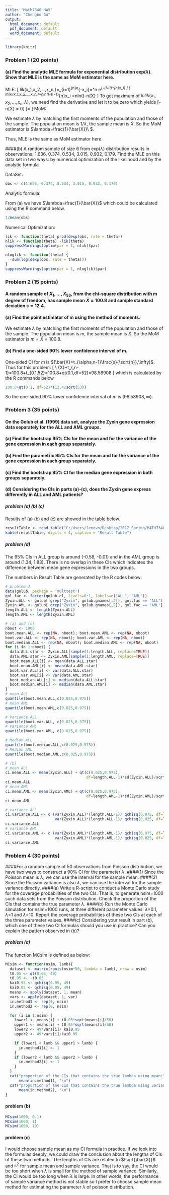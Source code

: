 ```yaml
---
title: "Math7340 HW5"
author: "Chengbo Gu"
output:
  html_document: default
  pdf_document: default
  word_document: default
---
```


```r
library(knitr)
```

### Problem 1 (20 points)


#### (a) Find the analytic MLE formula for exponential distribution exp($\lambda$). Show that MLE is the same as MoM estimator here.

MLE:
\[
lik(x_1,x_2,...,x_n,\lambda)=\prod_{i=1}^{n}\lambda e^{-\lambda x_i}=\lambda^n e^{-\lambda\sum_{i=1}^{n}x_i}
\]
\[
lnlik(x_1,x_2,...,x_n,\lambda)=nln(\lambda)-\lambda \sum_{i=1}^{n}x_i =nln(\lambda)-n\lambda \bar{X}
\]
To get maximum of $lnlik(x_1,x_2,...,x_n,\lambda)$, we need find the derivative and let it to be zero which yields
\[\frac{n}{\lambda}-n\bar{X} = 0\]
\[\lambda = \frac{1}{\bar{X}}\]
MoM:

We estimate $\lambda$ by matching the first moments of the population and those of the sample. The population mean is $1/\lambda$, the sample mean is $\bar{X}$. So the MoM estimator is $\lambda=\frac{1}{\bar{X}}\ $.

Thus, MLE is the same as MoM estimator here.


####(b) A random sample of size 6 from exp($\lambda$) distribution results in observations: 1.636, 0.374, 0.534, 3.015, 0.932, 0.179. Find the MLE on this data set in two ways: by numerical optimization of the likelihood and by the analytic formula.

DataSet:
```r
obs <- c(1.636, 0.374, 0.534, 3.015, 0.932, 0.179)
```
Analytic formula:

From (a) we have $\lambda=\frac{1}{\bar{X}}$ which could be calculated using the R command below.
```r
1/mean(obs)
```
Numerical Optimization:
```r
lik <- function(theta) prod(dexp(obs, rate = theta))
nlik <- function(theta) -lik(theta)
suppressWarnings(optim(par = 1, nlik)$par)

nloglik <- function(theta) {
  -sum(log(dexp(obs, rate = theta)))
}
suppressWarnings(optim(par = 1, nloglik)$par)
```

\newpage
### Problem 2 (15 points)

#### A random sample of $X_1,...,X_{53}$, from the chi-square distribution with m degree of freedom, has sample mean $\bar{X}=100.8$ and sample standard deviation $s=12.4$.
#### (a) Find the point estimator of m using the method of moments.

We estimate $\lambda$ by matching the first moments of the population and those of the sample. The population mean is $m$, the sample mean is $\bar{X}$. So the MoM estimator is $m=\bar{X}=100.8$.

#### (b) Find a one-sided 90% lower confidence intervel of m.

One-sided CI for $m$ is $(\bar{X}+t_{\alpha,n-1}\frac{s}{\sqrt{n}},\infty)$.
Thus for this problem:
\[
\alpha=0.1 \\
\bar{X}+t_{\alpha,n-1}\frac{s}{\sqrt{n}}=100.8+t_{0.1,52}\frac{12.4}{\sqrt{53}}=100.8+qt(0.1,df=52)\frac{12.4}{\sqrt{53}}=98.58908
\]
which is calculated by the R commands below

```r
100.8+qt(0.1, df=52)*(12.4/sqrt(53))
```
So the one-sided 90% lower confidence interval of $m$ is $(98.58908, \infty)$.

### Problem 3 (35 points)
#### On the Golub et al. (1999) data set, analyze the Zyxin gene expression data separately for the ALL and AML groups.
#### (a) Find the bootstrap 95% CIs for the mean and for the variance of the gene expression in each group separately.
#### (b) Find the parametric 95% CIs for the mean and for the variance of the gene expression in each group separately.
#### (c) Find the bootstrap 95% CI for the median gene expression in both groups separately.
#### (d) Considering the CIs in parts (a)-(c), does the Zyxin gene express differently in ALL and AML patients?



##### problem (a) (b) (c)
Results of (a) (b) and (c) are showed in the table below.
```r
resultTable <- read.table("C:/Users/lenovo/Desktop/2017_Spring/MATH7340/Module05/HW5/resultTable.txt", row.names = c("boostrap", "parametric"), col.names = c("ALL.mean", "AML.mean", "ALL.variance", "AML.variance", "ALL.median", "AML.median"))
kable(resultTable, digits = 4, caption = "Result Table")
```

##### problem (d)
The 95% CIs in ALL group is around (-0.58, -0.01) and in the AML group is around (1.34, 1.83). There is no overlap in these CIs which indicates the difference between mean gene expressions in the two groups.

The numbers in Result Table are generated by the R codes below:
```r
# problem 3
data(golub, package = 'multtest')
gol.fac <- factor(golub.cl, levels=0:1, labels=c("ALL", "AML"))
Zyxin.ALL <- golub[ grep("Zyxin", golub.gnames[,2]), gol.fac == "ALL"]
Zyxin.AML <- golub[ grep("Zyxin", golub.gnames[,2]), gol.fac == "AML"]
length.ALL <- length(Zyxin.ALL)
length.AML <- length(Zyxin.AML)

# (a) and (c)
nboot <- 1000
boot.mean.ALL <- rep(NA, nboot); boot.mean.AML <- rep(NA, nboot)
boot.var.ALL <- rep(NA, nboot); boot.var.AML <- rep(NA, nboot)
boot.median.ALL <- rep(NA, nboot); boot.median.AML <- rep(NA, nboot)
for (i in 1:nboot) {
  data.ALL.star <- Zyxin.ALL[sample(1:length.ALL, replace=TRUE)]
  data.AML.star <- Zyxin.AML[sample(1:length.AML, replace=TRUE)]
  boot.mean.ALL[i] <- mean(data.ALL.star)
  boot.mean.AML[i] <- mean(data.AML.star)
  boot.var.ALL[i] <- var(data.ALL.star)
  boot.var.AML[i] <- var(data.AML.star)
  boot.median.ALL[i] <- median(data.ALL.star)
  boot.median.AML[i] <- median(data.AML.star)
}
# mean ALL
quantile(boot.mean.ALL,c(0.025,0.975))
# mean AML
quantile(boot.mean.AML,c(0.025,0.975))

# Variance ALL
quantile(boot.var.ALL, c(0.025,0.975))
# Variance AML
quantile(boot.var.AML, c(0.025,0.975))

# Median ALL
quantile(boot.median.ALL,c(0.025,0.975))
# Median AML
quantile(boot.median.AML,c(0.025,0.975))

# (b)
# mean ALL
ci.mean.ALL <- mean(Zyxin.ALL) + qt(c(0.025,0.975), 
                                    df=length.ALL-1)*sd(Zyxin.ALL)/sqrt(length.ALL)
ci.mean.ALL
# mean AML
ci.mean.AML <- mean(Zyxin.AML) + qt(c(0.025,0.975), 
                                    df=length.AML-1)*sd(Zyxin.AML)/sqrt(length.AML)
ci.mean.AML

# variance ALL
ci.variance.ALL <- c (var(Zyxin.ALL)*(length.ALL-1)/ qchisq(0.975, df=length.ALL-1),
                      var(Zyxin.ALL)*(length.ALL-1)/ qchisq(0.025, df=length.ALL-1))
ci.variance.ALL
# variance AML
ci.variance.AML <- c (var(Zyxin.AML)*(length.AML-1)/ qchisq(0.975, df=length.AML-1),
                      var(Zyxin.AML)*(length.AML-1)/ qchisq(0.025, df=length.AML-1))
ci.variance.AML
```

### Problem 4 (30 points)
####For a random sample of 50 observations from Poisson distribution, we have two ways to construct a 90% CI for the parameter $\lambda$.
####(1) Since the Poisson mean is $\lambda$, we can use the interval for the sample mean.
####(2) Since the Poisson variance is also $\lambda$, we can use the interval for the sample variance directly.
####(a) Write a R-script to conduct a Monte Carlo study for the coverage probabilities of the two CIs. That is, to generate nsim=1000 such data sets from the Poisson distribution. Check the proportion of the CIs that contains the true parameter $\lambda$.
####(b) Run the Monte Carlo simulation for nsim=1000 runs, at three different parameter values: $\lambda$=0.1, $\lambda$=1 and $\lambda$=10. Report the coverage probabilities of these two CIs at each of the three parameter values.
####(c) Considering your result in part (b), which one of these two CI formulas should you use in practice? Can you explain the pattern observed in (b)?

##### problem (a)
The function MCsim is defined as below:
```r
MCsim <- function(nsim, lamb){
  dataset <- matrix(rpois(nsim*50, lambda = lamb), nrow = nsim)
  t0.05 <- qt(0.05, 49)
  t0.95 <- -t0.05
  kai0.95 <- qchisq(0.95, 49)
  kai0.05 <- qchisq(0.05, 49)
  means <- apply(dataset, 1, mean)
  vars <- apply(dataset, 1, var)
  in.method1 <- rep(0, nsim)
  in.method2 <- rep(0, nsim)

  for (i in 1:nsim) {
    lower1 <- means[i] + t0.05*sqrt(means[i]/50)
    upper1 <- means[i] + t0.95*sqrt(means[i]/50)
    lower2 <- 49*vars[i]/ kai0.95
    upper2 <- 49*vars[i]/kai0.05

    if (lower1 < lamb && upper1 > lamb) {
      in.method1[i] <- 1
    }
    if (lower2 < lamb && upper2 > lamb) {
      in.method2[i] <- 1
    }
  }
  cat("proportion of the CIs that contains the true lambda using mean:", 
      mean(in.method1), "\n")
  cat("proportion of the CIs that contains the true lambda using variance:", 
      mean(in.method2), "\n")
}
```

#### problem (b)
```r
MCsim(1000, 0.1)
MCsim(1000, 1)
MCsim(1000, 10)
```

#### problem (c)
I would choose sample mean as my CI formula in practice. 
If we look into the formulas deeply, we could draw the conclusion about the lengths of CIs of these two methods. The lengths of CIs are related to $\sqrt{\bar{X}}$ and $s^2$ for sample mean and sample variance. That is to say, the CI would be too short when $\lambda$ is small for the method of sample variance. Similarly, the CI would be too long when $\lambda$ is large. In other words, the performance of sample variance method is not stable so I prefer to choose sample mean method for estimating the parameter $\lambda$ of poisson distribution.